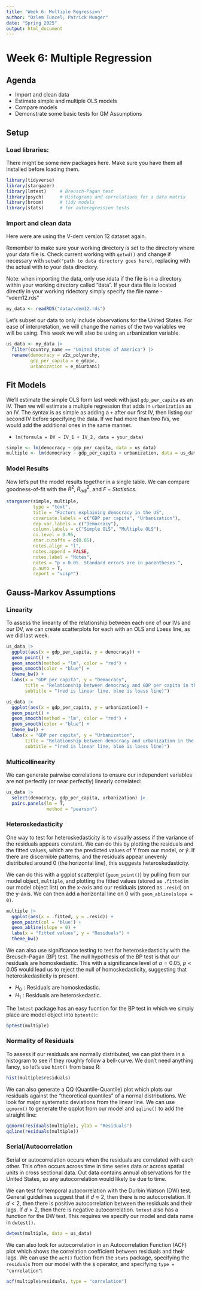 ```yaml
---
title: 'Week 6: Multiple Regression'
author: "Ozlem Tuncel; Patrick Munger"
date: "Spring 2025"
output: html_document
---
```


# Week 6: Multiple Regression

## Agenda

-   Import and clean data
-   Estimate simple and multiple OLS models
-   Compare models
-   Demonstrate some basic tests for GM Assumptions

## Setup

### Load libraries:

There might be some new packages here. Make sure you have them all installed before loading them.

```r
library(tidyverse)  
library(stargazer)  
library(lmtest)     # Breusch-Pagan test 
library(psych)      # Histograms and correlations for a data matrix
library(broom)      # tidy models
library(stats)      # for autoregression tests 
```

### Import and clean data

Here were are using the V-dem version 12 dataset again.

Remember to make sure your working directory is set to the directory where your data file is. Check current working with `getwd()` and change if necessary with `setwd("path to data directory goes here)`, replacing with the actual with to your data directory.

Note: when importing the data, only use /data if the file is in a directory within your working directory called "data". If your data file is located directly in your working ridectory simply specify the file name - "vdem12.rds"

```r
my_data <- readRDS("data/vdem12.rds") 
```

Let's subset our data to only include observations for the United States. For ease of interpretation, we will change the names of the two variables we will be using. This week we will also be using an urbanization variable.

```r
us_data <- my_data |>
  filter(country_name == "United States of America") |> 
  rename(democracy = v2x_polyarchy, 
         gdp_per_capita = e_gdppc,
         urbanization = e_miurbani)
```

## Fit Models

We'll estimate the simple OLS form last week with just `gdp_per_capita` as an IV. Then we will estimate a multiple regression that adds in `urbanization` as an IV. The syntax is as simple as adding a `+` after our first IV, then listing our second IV before specifying the data. If we had more than two IVs, we would add the additional ones in the same manner.

-   `lm(formula = DV ~ IV_1 + IV_2, data = your_data)`

```r
simple <- lm(democracy ~ gdp_per_capita, data = us_data)
multiple <- lm(democracy ~ gdp_per_capita + urbanization, data = us_data)
```

### Model Results

Now let's put the model results together in a single table. We can compare goodness-of-fit with the $R^2$, $R_{adj}^2$, and $F-Statistics$.

```r
stargazer(simple, multiple,
          type = "text",
          title = "Factors explaining democracy in the US",
          covariate.labels = c("GDP per capita", "Urbanization"), 
          dep.var.labels = c("Democracy"),
          column.labels = c("Simple OLS", "Multiple OLS"),
          ci.level = 0.95, 
          star.cutoffs = c(0.05), 
          notes.align = "l",
          notes.append = FALSE,
          notes.label = "Notes", 
          notes = "p < 0.05. Standard errors are in parentheses.",
          p.auto = T,
          report = "vcsp*")
```

## Gauss-Markov Assumptions

### Linearity

To assess the linearity of the relationship between each one of our IVs and our DV, we can create scatterplots for each with an OLS and Loess line, as we did last week. 

```r
us_data |> 
  ggplot(aes(x = gdp_per_capita, y = democracy)) +
  geom_point() +
  geom_smooth(method = "lm", color = "red") +
  geom_smooth(color = "blue") +
  theme_bw() +
  labs(x = "GDP per capita", y = "Democracy",
       title = "Relationship between democracy and GDP per capita in the US",
       subtitle = "(red is linear line, blue is loess line)")

us_data |> 
  ggplot(aes(x = gdp_per_capita, y = urbanization)) +
  geom_point() +
  geom_smooth(method = "lm", color = "red") +
  geom_smooth(color = "blue") +
  theme_bw() +
  labs(x = "GDP per capita", y = "Urbanization",
       title = "Relationship between democracy and urbanization in the US",
       subtitle = "(red is linear line, blue is loess line)")
```

### Multicollinearity

We can generate pairwise correlations to ensure our independent variables are not perfectly (or near perfectly) linearly correlated:

```r
us_data |> 
  select(democracy, gdp_per_capita, urbanization) |> 
  pairs.panels(lm = T,
               method = "pearson")

```

### Heteroskedasticity

One way to test for heteroskedasticity is to visually assess if the variance of the residuals appears constant. We can do this by plotting the residuals and the fitted values, which are the predicted values of Y from our model, or $\hat{y}$. If there are discernible patterns, and the residuals appear unevenly distributed around 0 (the horizontal line), this suggests heteroskedasticity.

We can do this with a ggplot scatterplot (`geom_point()`) by pulling from our model object, `multiple`, and plotting the fitted values (stored as `.fitted` in our model object list) on the x-axis and our residuals (stored as `.resid`) on the y-axis. We can then add a horizontal line on $0$ with `geom_abline(slope = 0)`.

```r
multiple |> 
  ggplot(aes(x = .fitted, y = .resid)) + 
  geom_point(col = 'blue') + 
  geom_abline(slope = 0) +
  labs(x = "Fitted values", y = "Residuals") + 
  theme_bw()
```

We can also use significance testing to test for heteroskedasticity with the Breusch-Pagan (BP) test. The null hypothesis of the BP test is that our residuals are homoskedastic. This with a significance level of $\alpha = 0.05$, $p < 0.05$ would lead us to reject the null of homoskedasticity, suggesting that heteroskedasticity is present.

-   $H_0: \text{Residuals are homoskedastic.}$
-   $H_1: \text{Residuals are heteroskedastic.}$

The `lmtest` package has an easy fucntion for the BP test in which we simply place are model object into `bptest()`:

```r
bptest(multiple)
```

### Normality of Residuals

To assess if our residuals are normally distributed, we can plot them in a histogram to see if they roughly follow a bell-curve. We don't need anything fancy, so let's use `hist()` from base R:

```r
hist(multiple$residuals)
```

We can also generate a QQ (Quantile-Quantile) plot which plots our residuals against the "theoretical quantiles" of a normal distributions. We look for major systematic deviations from the linear line. We can use `qqnorm()` to generate the qqplot from our model and `qqline()` to add the straight line:

```r
qqnorm(residuals(multiple), ylab = "Residuals")
qqline(residuals(multiple))
```

### Serial/Autocorrelation

Serial or autocorrelation occurs when the residuals are correlated with each other. This often occurs across time in time series data or across spatial units in cross sectional data. Out data contains annual observations for the United States, so any autocorrelation would likely be due to time.

We can test for temporal autocorrelation with the Durbin Watson (DW) test. General guidelines suggest that if $d \approx 2$, then there is no autocorrelation. If $d < 2$, then there is positive autocorrelation between the residuals and their lags. If $d > 2$, then there is negative autocorrelation. `lmtest` also has a function for the DW test. This requires we specify our model and data name in `dwtest()`.

```r
dwtest(multiple, data = us_data)
```

We can also look for autocorrelation in an Autocorrelation Function (ACF) plot which shows the correlation coefficient between residuals and their lags. We can use the `acf()` fuction from the `stats` package, specifying the `residuals` from our model with the `$` operator, and specifying `type = "correlation"`:

```r
acf(multiple$residuals, type = "correlation")
```
